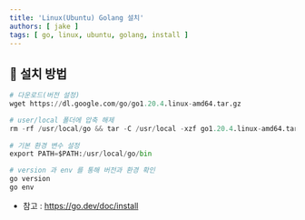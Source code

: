 ```yaml
---
title: 'Linux(Ubuntu) Golang 설치'
authors: [ jake ]
tags: [ go, linux, ubuntu, golang, install ]
---
```


## 🐥 설치 방법

```python
# 다운로드(버전 설정)
wget https://dl.google.com/go/go1.20.4.linux-amd64.tar.gz

# user/local 폴더에 압축 해제
rm -rf /usr/local/go && tar -C /usr/local -xzf go1.20.4.linux-amd64.tar.gz
 
# 기본 환경 변수 설정
export PATH=$PATH:/usr/local/go/bin

# version 과 env 를 통해 버전과 환경 확인
go version
go env
```

* 참고 : https://go.dev/doc/install